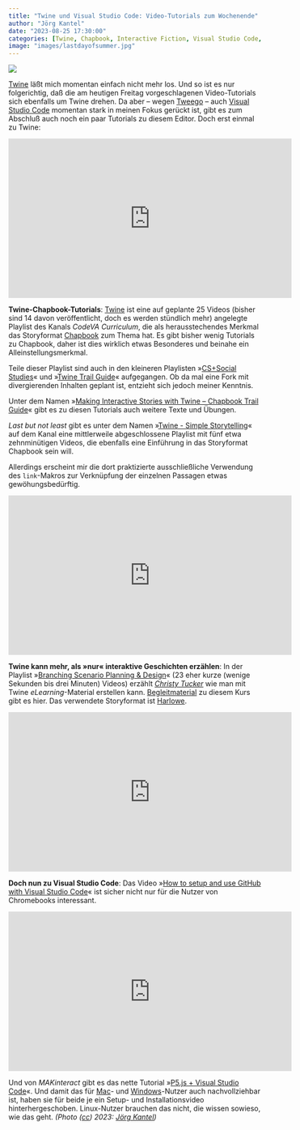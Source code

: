 ```yaml
---
title: "Twine und Visual Studio Code: Video-Tutorials zum Wochenende"
author: "Jörg Kantel"
date: "2023-08-25 17:30:00"
categories: [Twine, Chapbook, Interactive Fiction, Visual Studio Code, P5.js]
image: "images/lastdayofsummer.jpg"
---
```


[![](images/lastdayofsummer-b.jpg)](https://www.flickr.com/photos/schockwellenreiter/53139181290/)

[Twine](http://cognitiones.kantel-chaos-team.de/multimedia/spieleprogrammierung/twine2.html) läßt mich momentan einfach nicht mehr los. Und so ist es nur folgerichtig, daß die am heutigen Freitag vorgeschlagenen Video-Tutorials sich ebenfalls um Twine drehen. Da aber -- wegen [Tweego](http://cognitiones.kantel-chaos-team.de/multimedia/spieleprogrammierung/tweego.html) -- auch [Visual Studio Code](http://cognitiones.kantel-chaos-team.de/produktivitaet/visualstudiocode.html) momentan stark in meinen Fokus gerückt ist, gibt es zum Abschluß auch noch ein paar Tutorials zu diesem Editor. Doch erst einmal zu Twine:

<iframe width="560" height="315" src="https://www.youtube.com/embed/rVdmy99T6Pw?si=LNLQeSsuR2Rq0obo" title="YouTube video player" frameborder="0" allow="accelerometer; autoplay; clipboard-write; encrypted-media; gyroscope; picture-in-picture; web-share" allowfullscreen></iframe>

**Twine-Chapbook-Tutorials**: [Twine](https://www.youtube.com/playlist?list=PLILyoTXjpxSDRpq6LM35-41fepksK_2-4) ist eine auf geplante 25 Videos (bisher sind 14 davon veröffentlicht, doch es werden stündlich mehr) angelegte Playlist des Kanals *CodeVA Curriculum*, die als herausstechendes Merkmal das Storyformat [Chapbook](https://klembot.github.io/chapbook/guide/) zum Thema hat. Es gibt bisher wenig Tutorials zu Chapbook, daher ist dies wirklich etwas Besonderes und beinahe ein Alleinstellungsmerkmal.

Teile dieser Playlist sind auch in den kleineren Playlisten »[CS+Social Studies](https://www.youtube.com/playlist?list=PLILyoTXjpxSA8o8bgaUfq7ue_azdrJMor)« und »[Twine Trail Guide](https://www.youtube.com/playlist?list=PLILyoTXjpxSCAkTMsh3H9WOBd6pkOjuXH)« aufgegangen. Ob da mal eine Fork mit divergierenden Inhalten geplant ist, entzieht sich jedoch meiner Kenntnis.

Unter dem Namen »[Making Interactive Stories with Twine – Chapbook Trail Guide](https://codeva-curriculum.github.io/twine-trail-guide)« gibt es zu diesen Tutorials auch weitere Texte und Übungen.

*Last but not least* gibt es unter dem Namen »[Twine - Simple Storytelling](https://www.youtube.com/playlist?list=PLILyoTXjpxSCyVX2H1tNOjT021Wqq2Ebb)« auf dem Kanal eine mittlerweile abgeschlossene Playlist mit fünf etwa zehnminütigen Videos, die ebenfalls eine Einführung in das Storyformat Chapbook sein will.

Allerdings erscheint mir die dort praktizierte ausschließliche Verwendung des `link`-Makros zur Verknüpfung der einzelnen Passagen etwas gewöhungsbedürftig.

<iframe width="560" height="315" src="https://www.youtube.com/embed/YzD3xdonRww?si=gwDlRulEyOFycRUJ" title="YouTube video player" frameborder="0" allow="accelerometer; autoplay; clipboard-write; encrypted-media; gyroscope; picture-in-picture; web-share" allowfullscreen></iframe>

**Twine kann mehr, als »nur« interaktive Geschichten erzählen**: In der Playlist »[Branching Scenario Planning & Design](https://www.youtube.com/playlist?list=PLFdCN5Xwa9x-RZMxhNYsi8FqQsuHUeeMy)« (23 eher kurze (wenige Sekunden bis drei Minuten) Videos) erzählt *[Christy Tucker](https://www.christytuckerlearning.com/)* wie man mit Twine *eLearning*-Material erstellen kann. [Begleitmaterial](https://blog.trainingpros.com/software-tools/twine-branching-scenarios/) zu diesem Kurs gibt es hier. Das verwendete Storyformat ist [Harlowe](http://twine2.neocities.org/).

<iframe width="560" height="315" src="https://www.youtube.com/embed/mR9jhYD3bnI?si=VidOTr-lyjRQBT7e" title="YouTube video player" frameborder="0" allow="accelerometer; autoplay; clipboard-write; encrypted-media; gyroscope; picture-in-picture; web-share" allowfullscreen></iframe>

**Doch nun zu Visual Studio Code**: Das Video »[How to setup and use GitHub with Visual Studio Code](https://www.youtube.com/watch?v=mR9jhYD3bnI)« ist sicher nicht nur für die Nutzer von Chromebooks interessant.

<iframe width="560" height="315" src="https://www.youtube.com/embed/MOLp_zZ7Dqg?si=5zjV9p9CL6qPvq6R" title="YouTube video player" frameborder="0" allow="accelerometer; autoplay; clipboard-write; encrypted-media; gyroscope; picture-in-picture; web-share" allowfullscreen></iframe>

Und von *MAKinteract* gibt es das nette Tutorial »[P5.js + Visual Studio Code](https://www.youtube.com/watch?v=MOLp_zZ7Dqg)«. Und damit das für [Mac](https://www.youtube.com/watch?v=FlVFRzX6jtE)- und [Windows](https://www.youtube.com/watch?v=LKuu-WcOZYA)-Nutzer auch nachvollziehbar ist, haben sie für beide je ein Setup- und Installationsvideo hinterhergeschoben. Linux-Nutzer brauchen das nicht, die wissen sowieso, wie das geht. *(Photo ([cc](http://creativecommons.org/licenses/by-nc-nd/2.0/)) 2023: [Jörg Kantel](http://cognitiones.kantel-chaos-team.de/cv.html))*